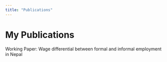```yaml
---
title: "Publications"
---
```


# My Publications

Working Paper: Wage differential between formal and informal employment in Nepal


